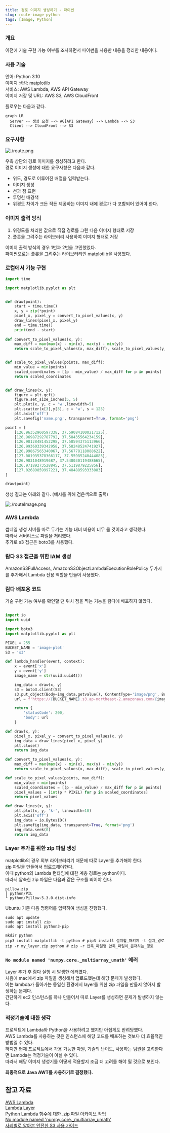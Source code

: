 ```yaml
---
title: 경로 이미지 생성하기 - 파이썬
slug: route-image-python
tags: [Image, Python]
---
```


### 개요

이전에 기술 구현 가능 여부를 조사하면서 파이썬을 사용한 내용을 정리한 내용이다.   

### 사용 기술

언어: Python 3.10  
이미지 생성: matplotlib  
서비스: AWS Lambda, AWS API Gateway  
이미지 저장 및 URL: AWS S3, AWS CloudFront  

플로우는 다음과 같다.  

```mermaid
graph LR
  Server -- 생성 요청 --> AG[API Gateway] --> Lambda --> S3
  Client --> CloudFront --> S3
```

### 요구사항

![./route.png](./route.png)

우측 상단의 경로 이미지를 생성하려고 한다.  
경로 이미지 생성에 대한 요구사항은 다음과 같다.

- 위도, 경도로 이루어진 배열을 입력받는다. 
- 이미지 생성
- 선과 점 표현
- 투명한 배경색
- 위경도 차이가 크든 작든 제공하는 이미지 내에 경로가 다 포함되어 있어야 한다.  

### 이미지 출력 방식

1. 위경도를 처리한 값으로 직접 경로를 그린 다음 이미지 형태로 저장
2. 플롯을 그려주는 라이브러리 사용하여 이미지 형태로 저장

이미지 출력 방식의 경우 1번과 2번을 고민했었다.  
파이썬으로는 플롯을 그려주는 라이브러리인 matplotlib을 사용했다.  

### 로컬에서 기능 구현

```python
import time

import matplotlib.pyplot as plt


def draw(point):
    start = time.time()
    x, y = zip(*point)
    pixel_x, pixel_y = convert_to_pixel_values(x, y)
    draw_lines(pixel_x, pixel_y)
    end = time.time()
    print(end - start)
    
def convert_to_pixel_values(x, y):
    max_diff = max(max(x) - min(x), max(y) - min(y))
    return scale_to_pixel_values(x, max_diff), scale_to_pixel_values(y, max_diff)


def scale_to_pixel_values(points, max_diff):
    min_value = min(points)
    scaled_coordinates = [(p - min_value) / max_diff for p in points]
    return scaled_coordinates


def draw_lines(x, y):
    figure = plt.gcf()
    figure.set_size_inches(5, 5)
    plt.plot(x, y, c = 'w',linewidth=5)
    plt.scatter(x[3],y[3], c = 'w', s = 125)
    plt.axis('off')
    plt.savefig('name.png', transparent=True, format='png')

point = [
    [126.96352960597338, 37.590841000217125],
    [126.96987292787792, 37.58435564234159],
    [126.98128481452298, 37.58594375113966],
    [126.99360339342958, 37.58248524741927],
    [126.99867565340067, 37.56778118088622],
    [127.001935378366117, 37.55985240444085],
    [126.9831048919687, 37.548030119488665],
    [126.97189273528845, 37.5119879225856],
    [127.02689859997221, 37.48488593333883]
]

draw(point)
```

생성 결과는 아래와 같다. (예시를 위해 검은색으로 출력)

![./routeImage.png](./routeImage.png)

### AWS Lambda

썸네일 생성 서버를 따로 두기는 기능 대비 비용이 너무 클 것이라고 생각했다.  
따라서 서버리스로 파일을 처리했다.  
추가로 s3 접근은 boto3를 사용했다.  

### 람다 S3 접근을 위한 IAM 생성

AmazonS3FullAccess, AmazonS3ObjectLambdaExecutionRolePolicy 두가지를 추가해서 Lambda 전용 역할을 만들어 사용했다.  

### 람다 배포용 코드

기술 구현 가능 여부를 확인할 땐 위치 점을 찍는 기능을 람다에 배포하지 않았다.  

```python

import io
import uuid

import boto3
import matplotlib.pyplot as plt

PIXEL = 255
BUCKET_NAME = 'image-plot'
S3 = 's3'

def lambda_handler(event, context):
    x = event['x']
    y = event['y']
    image_name = str(uuid.uuid4())

    img_data = draw(x, y)
    s3 = boto3.client(S3)
    s3.put_object(Body=img_data.getvalue(), ContentType='image/png', Bucket=BUCKET_NAME, Key=image_name)
    url = f'https://{BUCKET_NAME}.s3.ap-northeast-2.amazonaws.com/{image_name}'

    return {
        'statusCode': 200,
        'body': url
    }

def draw(x, y):
    pixel_x, pixel_y = convert_to_pixel_values(x, y)
    img_data = draw_lines(pixel_x, pixel_y)
    plt.close()
    return img_data

def convert_to_pixel_values(x, y):
    max_diff = max(max(x) - min(x), max(y) - min(y))
    return scale_to_pixel_values(x, max_diff), scale_to_pixel_values(y, max_diff)

def scale_to_pixel_values(points, max_diff):
    min_value = min(points)
    scaled_coordinates = [(p - min_value) / max_diff for p in points]
    pixel_values = [int(p * PIXEL) for p in scaled_coordinates]
    return pixel_values

def draw_lines(x, y):
    plt.plot(x, y, 'k-', linewidth=10)
    plt.axis('off')
    img_data = io.BytesIO()
    plt.savefig(img_data, transparent=True, format='png')
    img_data.seek(0)
    return img_data

```

### Layer 추가를 위한 zip 파일 생성

matplotlib의 경우 외부 라이브러리기 때문에 따로 Layer를 추가해야 한다.  
zip 파일을 만들어서 업로드해야한다.  
이때 python의 Lambda 런타임에 대한 계층 경로는 python이다.  
따라서 압축한 zip 파일은 다음과 같은 구조를 띄어야 한다.  

```
pillow.zip
│ python/PIL
└ python/Pillow-5.3.0.dist-info
```

Ubuntu 기준 다음 명령어를 입력하여 생성을 진행했다.  

```
sudo apt update
sudo apt install zip
sudo apt install python3-pip

mkdir python
pip3 install matplotlib -t python # pip3 install 설치할_패키지 -t 설치_경로
zip -r my_layer.zip python # zip -r 압축_파일명 압축_파일이_존재하는_경로
```

### `No module named 'numpy.core._multiarray_umath'` 에러

Layer 추가 후 람다 실행 시 발생한 에러였다.  
처음에 mac에서 zip 파일을 생성해서 업로드했는데 해당 문제가 발생했다.  
이는 lambda가 돌아가는 동일한 환경에서 layer를 위한 zip 파일을 만들지 않아서 발생하는 문제다.  
간단하게 ec2 인스턴스를 하나 만들어서 따로 Layer를 생성하면 문제가 발생하지 않는다.  

### 적정기술에 대한 생각

프로젝트에 Lambda와 Python을 사용하려고 했지만 아쉽게도 반려당했다.  
AWS Lambda를 사용하는 것은 인스턴스에 해당 코드를 배포하는 것보다 더 효율적인 방법일 수 있다.  
하지만 현재 프로젝트에서 가용 가능한 자원, 기술의 난이도, 사용하는 팀원을 고려한다면 Lambda는 적정기술이 아닐 수 있다.  
따라서 해당 이미지 생성기를 어떻게 적용할지 조금 더 고려를 해야 될 것으로 보인다.  

**최종적으로 Java AWT를 사용하기로 결정했다.**

## 참고 자료

[AWS Lambda](https://aws.amazon.com/ko/lambda/)  
[Lambda Layer](https://docs.aws.amazon.com/ko_kr/lambda/latest/dg/configuration-layers.html)  
[Python Lambda 함수에 대한 .zip 파일 아카이브 작업](https://docs.aws.amazon.com/ko_kr/lambda/latest/dg/python-package.html)  
[No module named 'numpy.core._multiarray_umath'](https://gist.github.com/ksmin23/0f3f243408a8497f766b43cf589fea7b)  
[사례별로 알아본 안전한 S3 사용 가이드](https://techblog.woowahan.com/6217/)